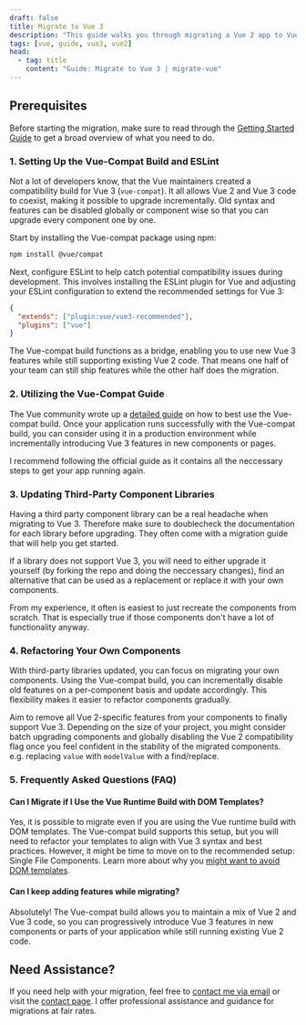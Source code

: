 ```yaml
---
draft: false
title: Migrate to Vue 3
description: "This guide walks you through migrating a Vue 2 app to Vue 3, covering essential steps like setting up tooling, updating libraries, refactoring components, and leveraging the Vue-compat build for a smooth transition."
tags: [vue, guide, vue3, vue2]
head:
  - tag: title
    content: "Guide: Migrate to Vue 3 | migrate-vue"
---
```


## Prerequisites

Before starting the migration, make sure to read through the [Getting Started Guide](/guide/) to get a broad overview of what you need to do.

### 1. Setting Up the Vue-Compat Build and ESLint

Not a lot of developers know, that the Vue maintainers created a compatibility build for Vue 3 (`vue-compat`). It all allows Vue 2 and Vue 3 code to coexist, making it possible to upgrade incrementally. Old syntax and features can be disabled globally or component wise so that you can upgrade every component one by one.

Start by installing the Vue-compat package using npm:

```bash
npm install @vue/compat
```

Next, configure ESLint to help catch potential compatibility issues during development. This involves installing the ESLint plugin for Vue and adjusting your ESLint configuration to extend the recommended settings for Vue 3:

```json
{
  "extends": ["plugin:vue/vue3-recommended"],
  "plugins": ["vue"]
}
```

The Vue-compat build functions as a bridge, enabling you to use new Vue 3 features while still supporting existing Vue 2 code. That means one half of your team can still ship features while the other half does the migration.

### 2. Utilizing the Vue-Compat Guide

The Vue community wrote up a [detailed guide](https://github.com/vuejs/core/blob/main/packages/vue-compat/README.md) on how to best use the Vue-compat build. Once your application runs successfully with the Vue-compat build, you can consider using it in a production environment while incrementally introducing Vue 3 features in new components or pages.

I recommend following the official guide as it contains all the neccessary steps to get your app running again.

### 3. Updating Third-Party Component Libraries

Having a third party component library can be a real headache when migrating to Vue 3.
Therefore make sure to doublecheck the documentation for each library before upgrading.
They often come with a migration guide that will help you get started.

If a library does not support Vue 3, you will need to either upgrade it yourself (by forking the repo and doing the neccessary changes), find an alternative that can be used as a replacement or replace it with your own components.

From my experience, it often is easiest to just recreate the components from scratch.
That is especially true if those components don't have a lot of functionality anyway.

### 4. Refactoring Your Own Components

With third-party libraries updated, you can focus on migrating your own components. Using the Vue-compat build, you can incrementally disable old features on a per-component basis and update accordingly. This flexibility makes it easier to refactor components gradually.

Aim to remove all Vue 2-specific features from your components to finally support Vue 3. Depending on the size of your project, you might consider batch upgrading components and globally disabling the Vue 2 compatibility flag once you feel confident in the stability of the migrated components. e.g. replacing `value` with `modelValue` with a find/replace.

### 5. Frequently Asked Questions (FAQ)

#### Can I Migrate if I Use the Vue Runtime Build with DOM Templates?

Yes, it is possible to migrate even if you are using the Vue runtime build with DOM templates. The Vue-compat build supports this setup, but you will need to refactor your templates to align with Vue 3 syntax and best practices. However, it might be time to move on to the recommended setup: Single File Components. Learn more about why you [might want to avoid DOM templates](https://vuejsdevelopers.com/2017/09/17/vue-js-avoid-dom-templates/).

#### Can I keep adding features while migrating?

Absolutely! The Vue-compat build allows you to maintain a mix of Vue 2 and Vue 3 code, so you can progressively introduce Vue 3 features in new components or parts of your application while still running existing Vue 2 code.

## Need Assistance?

If you need help with your migration, feel free to [contact me via email](mailto:contact@migrate-vue.com) or visit the [contact page](/contact). I offer professional assistance and guidance for migrations at fair rates.
